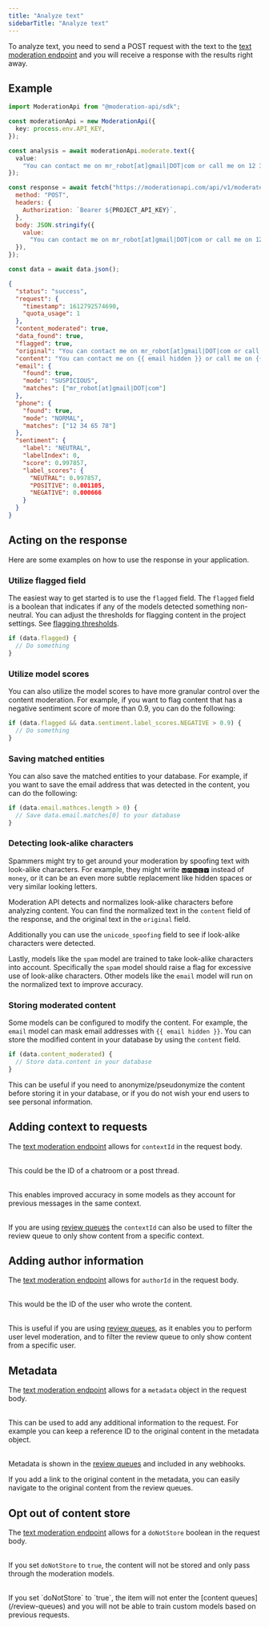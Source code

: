 ```yaml
---
title: "Analyze text"
sidebarTitle: "Analyze text"
---
```


To analyze text, you need to send a POST request with the text to the [text moderation endpoint](/api-reference) and you will receive a response with the results right away.

## Example

<CodeGroup>

```typescript Node.js
import ModerationApi from "@moderation-api/sdk";

const moderationApi = new ModerationApi({
  key: process.env.API_KEY,
});

const analysis = await moderationApi.moderate.text({
  value:
    "You can contact me on mr_robot[at]gmail|DOT|com or call me on 12 34 65 78",
});
```

```javascript Node.js fetch
const response = await fetch("https://moderationapi.com/api/v1/moderate/text", {
  method: "POST",
  headers: {
    Authorization: `Bearer ${PROJECT_API_KEY}`,
  },
  body: JSON.stringify({
    value:
      "You can contact me on mr_robot[at]gmail|DOT|com or call me on 12 34 65 78",
  }),
});

const data = await data.json();
```

</CodeGroup>

```json Response example
{
  "status": "success",
  "request": {
    "timestamp": 1612792574690,
    "quota_usage": 1
  },
  "content_moderated": true,
  "data_found": true,
  "flagged": true,
  "original": "You can contact me on mr_robot[at]gmail|DOT|com or call me on 12 34 65 78",
  "content": "You can contact me on {{ email hidden }} or call me on {{ number hidden }}",
  "email": {
    "found": true,
    "mode": "SUSPICIOUS",
    "matches": ["mr_robot[at]gmail|DOT|com"]
  },
  "phone": {
    "found": true,
    "mode": "NORMAL",
    "matches": ["12 34 65 78"]
  },
  "sentiment": {
    "label": "NEUTRAL",
    "labelIndex": 0,
    "score": 0.997857,
    "label_scores": {
      "NEUTRAL": 0.997857,
      "POSITIVE": 0.001105,
      "NEGATIVE": 0.000666
    }
  }
}
```

## Acting on the response

Here are some examples on how to use the response in your application.

### Utilize flagged field

The easiest way to get started is to use the `flagged` field. The `flagged` field is a boolean that indicates if any of the models detected something non-neutral. You can adjust the thresholds for flagging content in the project settings. See [flagging thresholds](/content-moderation/flagging-thresholds).

```javascript
if (data.flagged) {
  // Do something
}
```

### Utilize model scores

You can also utilize the model scores to have more granular control over the content moderation. For example, if you want to flag content that has a negative sentiment score of more than 0.9, you can do the following:

```javascript
if (data.flagged && data.sentiment.label_scores.NEGATIVE > 0.9) {
  // Do something
}
```

### Saving matched entities

You can also save the matched entities to your database. For example, if you want to save the email address that was detected in the content, you can do the following:

```javascript
if (data.email.mathces.length > 0) {
  // Save data.email.matches[0] to your database
}
```

### Detecting look-alike characters

Spammers might try to get around your moderation by spoofing text with look-alike characters. For example, they might write `🅼🅾🅽🅴🆈` instead of `money`, or it can be an even more subtle replacement like hidden spaces or very similar looking letters.

Moderation API detects and normalizes look-alike characters before analyzing content. You can find the normalized text in the `content` field of the response, and the original text in the `original` field.

Additionally you can use the `unicode_spoofing` field to see if look-alike characters were detected.

Lastly, models like the `spam` model are trained to take look-alike characters into account. Specifically the `spam` model should raise a flag for excessive use of look-alike characters. Other models like the `email` model will run on the normalized text to improve accuracy.

### Storing moderated content

Some models can be configured to modify the content. For example, the `email` model can mask email addresses with `{{ email hidden }}`. You can store the modified content in your database by using the `content` field.

```javascript
if (data.content_moderated) {
  // Store data.content in your database
}
```

This can be useful if you need to anonymize/pseudonymize the content before storing it in your database, or if you do not wish your end users to see personal information.

## Adding context to requests

The [text moderation endpoint](/api-reference) allows for `contextId` in the request body.<br></br>

This could be the ID of a chatroom or a post thread.<br></br>

This enables improved accuracy in some models as they account for previous messages in the same context.<br></br>

If you are using [review queues](/review-queues) the `contextId` can also be used to filter the review queue to only show content from a specific context.

## Adding author information

The [text moderation endpoint](/api-reference) allows for `authorId` in the request body. <br></br>

This would be the ID of the user who wrote the content. <br></br>

This is useful if you are using [review queues](/review-queues), as it enables you to perform user level moderation, and to filter the review queue to only show content from a specific user.

## Metadata

The [text moderation endpoint](/api-reference) allows for a `metadata` object in the request body. <br></br>

This can be used to add any additional information to the request. For example you can keep a reference ID to the original content in the metadata object. <br></br>

Metadata is shown in the [review queues](/review-queues) and included in any webhooks.

<Tip>
  If you add a link to the original content in the metadata, you can easily
  navigate to the original content from the review queues.
</Tip>

## Opt out of content store

The [text moderation endpoint](/api-reference) allows for a `doNotStore` boolean in the request body. <br></br>

If you set `doNotStore` to `true`, the content will not be stored and only pass through the moderation models. <br></br>

<Warning>
  If you set `doNotStore` to `true`, the item will not enter the [content
  queues](/review-queues) and you will not be able to train custom models based
  on previous requests.
</Warning>

